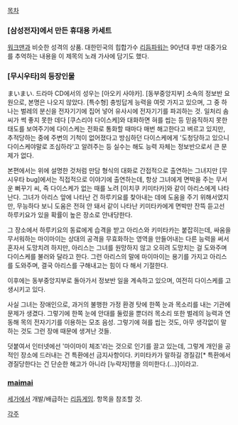 [[목차]]

=== [삼성전자]에서 만든 휴대용 카세트 ===
[[워크맨]]과 비슷한 성격의 상품.
대한민국의 힙합가수 [[리듬파워]]는 90년대 후반 대중가요를 추억하는 내용을 이 제목의 노래 가사에 담기도 했다.

=== [무시우타]의 등장인물 ===
まいまい. 드라마 CD에서의 성우는 [아오키 사야카]. [동부중앙지부] 소속의 정보반 요원으로, 본명은 나오지 않았다. [특수형] 충빙답게 능력을 여럿 가지고 있으며, 그 중 하나는 벌레의 분신을 전자기기에 집어 넣어 유사시에 전자기기를 파괴하는 것. 일처리 솜씨가 썩 좋지 못한 데다 [쿠스리야 다이스케]와 대화하면 혀를 씹는 등 믿음직하지 못한 태도를 보여주기에 다이스케는 전화로 통화할 때마다 매번 해고한다고 벼르고 있지만, 추적당하는 중에 주변의 기척이 없어졌다고 방심하던 다이스케에게 '도청당하고 있으니 다이스케야말로 조심하라'고 알려주는 등 실수는 해도 능력 자체는 정보반으로서 큰 문제가 없다. 

본편에서는 위에 설명한 것처럼 만담 형식의 대화로 간접적으로 출연하는 그녀지만 [무시우타 bug]에서는 직접적으로 이야기에 출연하는데, 항상 그녀에게 면박을 주는 무서운 뻐꾸기 씨, 즉 다이스케가 없는 때를 노려 [이치쿠 키미타카]와 같이 아리스에게 나타난다. 그녀가 아리스 앞에 나타난 건 하루키요를 찾아내는 데에 도움을 주기 위해서였지만, 무능하다 보니 도움은 전혀 안 돼서 같이 나타난 키미타카에게 면박만 잔뜩 듣고선 하루키요가 있을 확률이 높은 장소로 안내당한다.

그 장소에서 하루키요의 동료에게 습격을 받고 아리스와 키미타카는 붙잡히는데, 싸움을 무서워하는 마이마이는 상대의 공격을 무효화하는 영역을 만들어내는 다른 능력을 써서 혼자서 도망치려 하지만, 아리스는 그녀를 원망하지 않고 오히려 도망치는 걸 도와주며 다이스케를 불러와 달라고 한다. 그런 아리스의 말에 마이마이는 용기를 가지고 아리스를 도와주며, 결국 아리스를 구해내고는 힘이 다 해서 기절한다. 

이후에는 동부중앙지부로 돌아가서 정보반 일을 계속하고 있으며, 여전히 다이스케를 고생시키고 있다.
  
사실 그녀는 장애인으로, 과거의 불행한 가정 환경 탓에 한쪽 눈과 목소리를 내는 기관에 문제가 생겼다. 그렇기에 한쪽 눈에 안대를 둘렀을 뿐더러 목소리 또한 벌레의 능력과 연동해 목의 전자기기를 이용하는 모조 음성. 그렇기에 혀를 씹는 것도, 아무 생각없이 말하는 것도 그런 장애 때문에 생겨난 것들. 
 
덧붙여서 인터넷에선 '마이마이 체조'라는 것으로 인기를 끌고 있는데, 그렇게 개인을 공적인 장소에 드러내는 건 특환에선 금지사항이다. 키미타카가 말하길 경질감[* 특환에서 경질당한다는 건 단순한 해고가 아니라 [누락자]행을 의미한다.(…)]이라고.

=== [[maimai]] ===
[[세가]]에서 개발/배급하는 [[리듬게임]]. 항목을 참조할 것.

[[각주]]
